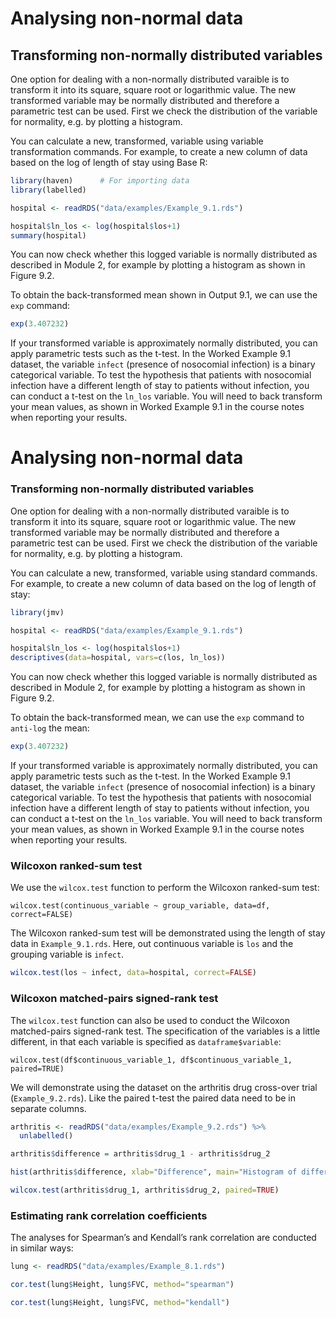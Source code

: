 # Analysing non-normal data

## Transforming non-normally distributed variables

One option for dealing with a non-normally distributed varaible is to transform it into its square, square root or logarithmic value. The new transformed variable may be normally distributed and therefore a parametric test can be used. First we check the distribution of the variable for normality, e.g. by plotting a histogram.

You can calculate a new, transformed, variable using variable transformation commands. For example, to create a new column of data based on the log of length of stay using Base R:

```r
library(haven)      # For importing data
library(labelled)

hospital <- readRDS("data/examples/Example_9.1.rds")

hospital$ln_los <- log(hospital$los+1)
summary(hospital)
```

You can now check whether this logged variable is normally distributed as described in Module 2, for example by plotting a histogram as shown in Figure 9.2.

To obtain the back-transformed mean shown in Output 9.1, we can use the `exp` command:

```r
exp(3.407232)
```

If your transformed variable is approximately normally distributed, you can apply parametric tests such as the t-test. In the Worked Example 9.1 dataset, the variable `infect` (presence of nosocomial infection) is a binary categorical variable. To test the hypothesis that patients with nosocomial infection have a different length of stay to patients without infection, you can conduct a t-test on the `ln_los` variable. You will need to back transform your mean values, as shown in Worked Example 9.1 in the course notes when reporting your results.

# Analysing non-normal data

### Transforming non-normally distributed variables

One option for dealing with a non-normally distributed varaible is to transform it into its square, square root or logarithmic value. The new transformed variable may be normally distributed and therefore a parametric test can be used. First we check the distribution of the variable for normality, e.g. by plotting a histogram.

You can calculate a new, transformed, variable using standard commands. For example, to create a new column of data based on the log of length of stay:

```r
library(jmv)

hospital <- readRDS("data/examples/Example_9.1.rds")

hospital$ln_los <- log(hospital$los+1)
descriptives(data=hospital, vars=c(los, ln_los))
```
You can now check whether this logged variable is normally distributed as described in Module 2, for example by plotting a histogram as shown in Figure 9.2.

To obtain the back-transformed mean, we can use the `exp` command to `anti-log` the mean:

```r
exp(3.407232)
```

If your transformed variable is approximately normally distributed, you can apply parametric tests such as the t-test. In the Worked Example 9.1 dataset, the variable `infect` (presence of nosocomial infection) is a binary categorical variable. To test the hypothesis that patients with nosocomial infection have a different length of stay to patients without infection, you can conduct a t-test on the `ln_los` variable. You will need to back transform your mean values, as shown in Worked Example 9.1 in the course notes when reporting your results.

### Wilcoxon ranked-sum test

We use the `wilcox.test` function to perform the Wilcoxon ranked-sum test:

```
wilcox.test(continuous_variable ~ group_variable, data=df, correct=FALSE)
```

The Wilcoxon ranked-sum test will be demonstrated using the length of stay data in `Example_9.1.rds`. Here, out continuous variable is `los` and the grouping variable is `infect`.

```r
wilcox.test(los ~ infect, data=hospital, correct=FALSE)
```

### Wilcoxon matched-pairs signed-rank test

The `wilcox.test` function can also be used to conduct the Wilcoxon matched-pairs signed-rank test. The specification of the variables is a little different, in that each variable is specified as `dataframe$variable`:

```
wilcox.test(df$continuous_variable_1, df$continuous_variable_1, paired=TRUE)
```

We will demonstrate using the dataset on the arthritis drug cross-over trial (`Example_9.2.rds`). Like the paired t-test the paired data need to be in separate columns.

```r
arthritis <- readRDS("data/examples/Example_9.2.rds") %>% 
  unlabelled()

arthritis$difference = arthritis$drug_1 - arthritis$drug_2

hist(arthritis$difference, xlab="Difference", main="Histogram of differences in pain scores")

wilcox.test(arthritis$drug_1, arthritis$drug_2, paired=TRUE)
```

### Estimating rank correlation coefficients
The analyses for Spearman's and Kendall's rank correlation are conducted in similar ways:

```r
lung <- readRDS("data/examples/Example_8.1.rds")

cor.test(lung$Height, lung$FVC, method="spearman")

cor.test(lung$Height, lung$FVC, method="kendall")
```
